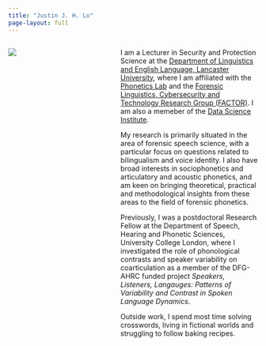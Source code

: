 ```yaml
---
title: "Justin J. H. Lo"
page-layout: full
---
```


:::: {.columns}

::: {.column width="35%"}

![](img/profile.png)

:::

::: {.column width="5%"}

:::

::: {.column width="60%"}

I am a Lecturer in Security and Protection Science at the [Department of Linguistics and English Language, Lancaster University](https://lancaster.ac.uk/linguistics/), where I am affiliated with the [Phonetics Lab](http://wp.lancs.ac.uk/phonetics/) and the [Forensic Linguistics, Cybersecurity and Technology Research Group (FACTOR)](https://www.linkedin.com/company/factor-lancaster/). I am also a memeber of the [Data Science Institute](https://www.lancaster.ac.uk/dsi/).

My research is primarily situated in the area of forensic speech science, with a particular focus on questions related to bilingualism and voice identity. I also have broad interests in sociophonetics and articulatory and acoustic phonetics, and am keen on bringing theoretical, practical and methodological insights from these areas to the field of forensic phonetics.

Previously, I was a postdoctoral Research Fellow at the Department of Speech, Hearing and Phonetic Sciences, University College London, where I investigated the role of phonological contrasts and speaker variability on coarticulation as a member of the DFG-AHRC funded project *Speakers, Listeners, Langauges: Patterns of Variability and Contrast in Spoken Language Dynamics*.

Outside work, I spend most time solving crosswords, living in fictional worlds and struggling to follow baking recipes.

:::

::::